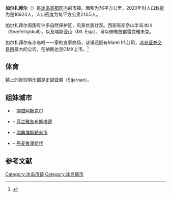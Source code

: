 {{Infobox settlement
|name                   = 加尔扎拜尔
|native_name            = Garðabær
|native_name_lang       = is
|settlement_type        = 市镇
|image_skyline          = Garðakirkja.jpg
|imagesize              =
|image_caption          = 加尔扎教堂
|image_flag             = 
|flag_size              =
|image_shield           = Garðabær_Coat.svg
|shield_size            = 75px
|image_map              = Gardabaer map.png
|mapsize                = 
|map_caption            = 加尔扎拜尔在冰岛的位置
|pushpin_map            = 
|pushpin_label_position = 
|pushpin_map_caption    = 
|pushpin_mapsize        =
|subdivision_type       = 国家
|subdivision_name       = {{flag|Iceland}}
|subdivision_type1      = [[冰岛行政区划#选区|选区]]
|subdivision_name1      = {{le|西南选区|Southwest (Icelandic constituency)}}
|subdivision_type2      = [[冰岛行政区划#地区|地区]]
|subdivision_name2      = [[首都区_(冰岛)|首都区]]
|government_footnotes   =
|government_type        =
|leader_title           =
|leader_name            =
|established_title      = 建立
|established_date       = 1878年
|established_title2     = 集市权
|established_date2      = 1976年1月1日
|area_magnitude         = 
|unit_pref              = 
|area_footnotes         =
|area_total_km2         = 76
|area_land_km2          = 
|area_water_km2         =
|area_urban_km2         =
|area_metro_km2         =
|population_as_of               = 2020年
|population_footnotes           =
|population_note                =
|population_total               = 16,924
|population_density_km2         = 214.46
| timezone      = [[格林威治标准时间|GMT]]
| utc_offset    = +0
| timezone_DST  = 
| utc_offset_DST=
|elevation_footnotes    = 
|elevation_m            = 
|postal_code_type       = 
|postal_code            =
|area_code              =
|blank_name             =
|blank_info             =
|website                = {{URL|https://www.gardabaer.is/}}
|footnotes              = 
}}
'''加尔扎拜尔'''（{{lang-is|Garðabær}}）是[[冰岛|冰岛]][[首都区_(冰岛)|首都区]]内的市镇。面积为76平方公里，2020年时人口数量为是16924人，人口密度为每平方公里214.5人。

加尔扎拜尔周围有许多自然保护区，风景优美壮观。西部有斯奈山半岛冰川（Snæfellsjökull），以及埃斯亚山（Mt. Esja），可以俯瞰首都雷克雅未克。

加尔扎拜尔有冰岛唯一一家的宜家商场，该镇还拥有Marel hf.公司，[[冰岛证券交易所|冰岛证券交易所]]最大的公司，在纳斯达克OMX上市。<ref>{{cite web|url=http://www.nasdaqomxnordic.com/hlutabref/?languageId=1|title=Shares|publisher=Nasdaq OMX|accessdate=April 5, 2012|archive-date=2016-10-19|archive-url=https://web.archive.org/web/20161019153944/http://www.nasdaqomxnordic.com/hlutabref/?languageId=1|dead-url=no}}</ref>

==体育==
镇上的足球俱乐部是[[史達蘭|史提亚南]]（Stjarnan）。

== 姐妹城市 ==
* {{flagicon|Norway}} – [[挪威|挪威]][[阿斯克尔|阿斯克尔]]
* {{flagicon|Finland}} – [[芬兰|芬兰]][[雅各布斯塔德|雅各布斯塔德]]
* {{flagicon|Sweden}} – [[瑞典|瑞典]][[埃斯勒夫市|埃斯勒夫市]]
* {{flagicon|Denmark}} – [[丹麦|丹麦]][[魯澤斯代自治市|魯澤斯代]]

==参考文献==
{{Reflist}}

{{Cities and towns in Iceland}}

{{DEFAULTSORT:Gardabaer}}
[[Category:冰岛市镇|Category:冰岛市镇]]
[[Category:冰岛城市|Category:冰岛城市]]